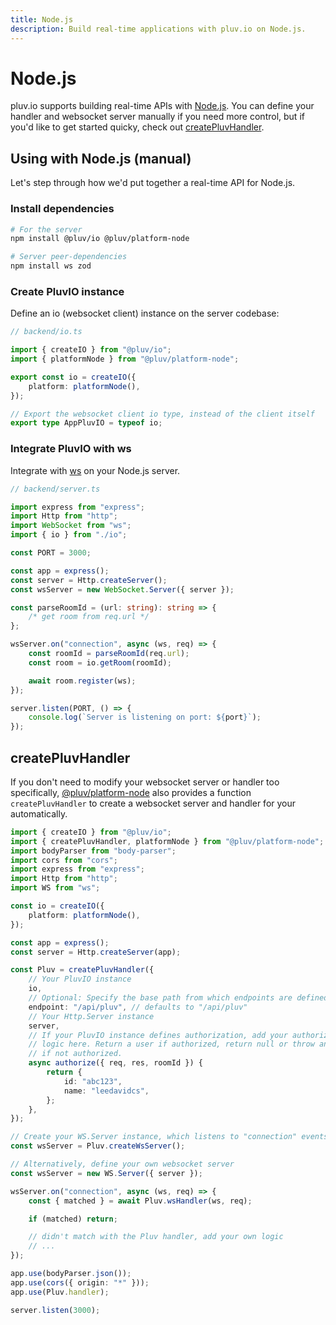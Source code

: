 ```yaml
---
title: Node.js
description: Build real-time applications with pluv.io on Node.js.
---
```



# Node.js

pluv.io supports building real-time APIs with [Node.js](https://nodejs.org/). You can define your handler and websocket server manually if you need more control, but if you'd like to get started quicky, check out [createPluvHandler](/docs/io/node.js#createPluvHandler).

## Using with Node.js (manual)

Let's step through how we'd put together a real-time API for Node.js.

### Install dependencies

```bash
# For the server
npm install @pluv/io @pluv/platform-node

# Server peer-dependencies
npm install ws zod
```

### Create PluvIO instance

Define an io (websocket client) instance on the server codebase:

```ts
// backend/io.ts

import { createIO } from "@pluv/io";
import { platformNode } from "@pluv/platform-node";

export const io = createIO({
    platform: platformNode(),
});

// Export the websocket client io type, instead of the client itself
export type AppPluvIO = typeof io;
```

### Integrate PluvIO with ws

Integrate with [ws](https://www.npmjs.com/package/ws) on your Node.js server.

```ts
// backend/server.ts

import express from "express";
import Http from "http";
import WebSocket from "ws";
import { io } from "./io";

const PORT = 3000;

const app = express();
const server = Http.createServer();
const wsServer = new WebSocket.Server({ server });

const parseRoomId = (url: string): string => {
    /* get room from req.url */
};

wsServer.on("connection", async (ws, req) => {
    const roomId = parseRoomId(req.url);
    const room = io.getRoom(roomId);

    await room.register(ws);
});

server.listen(PORT, () => {
    console.log(`Server is listening on port: ${port}`);
});
```

## createPluvHandler

If you don't need to modify your websocket server or handler too specifically, [@pluv/platform-node](https://www.npmjs.com/package/@pluv/platform-node) also provides a function `createPluvHandler` to create a websocket server and handler for your automatically.

```ts
import { createIO } from "@pluv/io";
import { createPluvHandler, platformNode } from "@pluv/platform-node";
import bodyParser from "body-parser";
import cors from "cors";
import express from "express";
import Http from "http";
import WS from "ws";

const io = createIO({
    platform: platformNode(),
});

const app = express();
const server = Http.createServer(app);

const Pluv = createPluvHandler({
    // Your PluvIO instance
    io,
    // Optional: Specify the base path from which endpoints are defined
    endpoint: "/api/pluv", // defaults to "/api/pluv"
    // Your Http.Server instance
    server,
    // If your PluvIO instance defines authorization, add your authorization
    // logic here. Return a user if authorized, return null or throw an error
    // if not authorized.
    async authorize({ req, res, roomId }) {
        return {
            id: "abc123",
            name: "leedavidcs",
        };
    },
});

// Create your WS.Server instance, which listens to "connection" events
const wsServer = Pluv.createWsServer();

// Alternatively, define your own websocket server
const wsServer = new WS.Server({ server });

wsServer.on("connection", async (ws, req) => {
    const { matched } = await Pluv.wsHandler(ws, req);

    if (matched) return;

    // didn't match with the Pluv handler, add your own logic
    // ...
});

app.use(bodyParser.json());
app.use(cors({ origin: "*" }));
app.use(Pluv.handler);

server.listen(3000);

```

